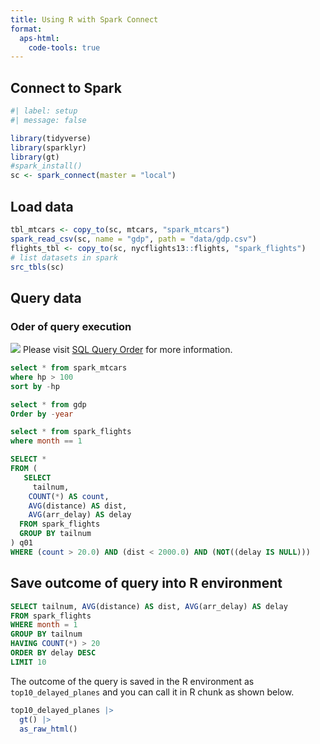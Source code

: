 ```yaml
---
title: Using R with Spark Connect
format:
  aps-html:
    code-tools: true
---
```


## Connect to Spark

```r
#| label: setup
#| message: false

library(tidyverse)
library(sparklyr)
library(gt)
#spark_install()
sc <- spark_connect(master = "local")
```

## Load data

```r
tbl_mtcars <- copy_to(sc, mtcars, "spark_mtcars")
spark_read_csv(sc, name = "gdp", path = "data/gdp.csv")
flights_tbl <- copy_to(sc, nycflights13::flights, "spark_flights")
# list datasets in spark
src_tbls(sc)
```

## Query data

### Oder of query execution

![](../fig/sql_query_order.webp) Please visit [SQL Query Order](https://lukianovihor.medium.com/sql-order-of-query-execution-8c7cd926400) for more information.

```sql
select * from spark_mtcars
where hp > 100
sort by -hp
```

```sql
select * from gdp
Order by -year
```

```sql
select * from spark_flights
where month == 1
```

```sql
SELECT *
FROM (
   SELECT
     tailnum,
    COUNT(*) AS count,
    AVG(distance) AS dist,
    AVG(arr_delay) AS delay
  FROM spark_flights
  GROUP BY tailnum
) q01
WHERE (count > 20.0) AND (dist < 2000.0) AND (NOT((delay IS NULL)))
```

## Save outcome of query into R environment

```sql
SELECT tailnum, AVG(distance) AS dist, AVG(arr_delay) AS delay
FROM spark_flights
WHERE month = 1
GROUP BY tailnum
HAVING COUNT(*) > 20
ORDER BY delay DESC
LIMIT 10
```

The outcome of the query is saved in the R environment as `top10_delayed_planes` and you can call it in R chunk as shown below.
```r
top10_delayed_planes |> 
  gt() |> 
  as_raw_html() 
```

